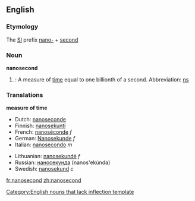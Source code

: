 ==English==
{{wikipediapar|second}}

===Etymology===

The [[SI]] prefix [[nano-]] + [[second]]

===Noun===
'''nanosecond'''

#{{time}}: A measure of [[time]] equal to one billionth of a second.  Abbreviation: [[ns]]

===Translations===
'''measure of time'''
{{top}}
*Dutch: [[nanoseconde]]
*Finnish: [[nanosekunti]]
*French: [[nanoséconde]] ''f''
*German: [[Nanosekunde]] ''f''
*Italian: [[nanosecondo]] ''m''
{{mid}}
*Lithuanian: [[nanosekundė]] ''f''
*Russian: [[наносекунда]] (nanos'ekúnda) {{f}}
*Swedish: [[nanosekund]] ''c''
{{bottom}}

[[Category:English nouns that lack inflection template]]

[[fr:nanosecond]]
[[zh:nanosecond]]